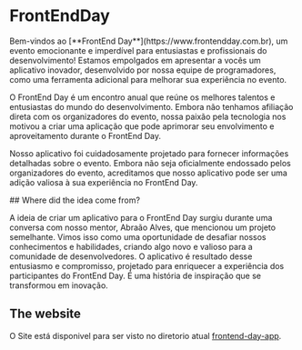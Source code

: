 
# <span className={style.frontend}>FrontEnd</span><span className={style.day}>Day</span>
<div className={style.Introduction}>

<p className={style.text}>Bem-vindos ao [**FrontEnd Day**](https://www.frontendday.com.br), um evento emocionante e imperdível para entusiastas e profissionais do desenvolvimento! Estamos empolgados em apresentar a vocês um aplicativo inovador, desenvolvido por nossa equipe de programadores, como uma ferramenta adicional para melhorar sua experiência no evento.</p>

<p className={style.text}>O FrontEnd Day é um encontro anual que reúne os melhores talentos e entusiastas do mundo do desenvolvimento. Embora não tenhamos afiliação direta com os organizadores do evento, nossa paixão pela tecnologia nos motivou a criar uma aplicação que pode aprimorar seu envolvimento e aproveitamento durante o FrontEnd Day.</p>

<p className={style.text}>Nosso aplicativo foi cuidadosamente projetado para fornecer informações detalhadas sobre o evento. Embora não seja oficialmente endossado pelos organizadores do evento, acreditamos que nosso aplicativo pode ser uma adição valiosa à sua experiência no FrontEnd Day.</p>

</div>
## Where did the idea come from?

A ideia de criar um aplicativo para o FrontEnd Day surgiu durante uma conversa com nosso mentor, Abraão Alves, que mencionou um projeto semelhante. Vimos isso como uma oportunidade de desafiar nossos conhecimentos e habilidades, criando algo novo e valioso para a comunidade de desenvolvedores. O aplicativo é resultado desse entusiasmo e compromisso, projetado para enriquecer a experiência dos participantes do FrontEnd Day. É uma história de inspiração que se transformou em inovação.

## The website

O Site está disponivel para ser visto no diretorio atual [frontend-day-app]().
